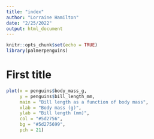 ```yaml
---
title: "index"
author: "Lorraine Hamilton"
date: "2/25/2022"
output: html_document
---
```


```r
knitr::opts_chunk$set(echo = TRUE)
library(palmerpenguins)
```

# First title

```r
plot(x = penguins$body_mass_g,
     y = penguins$bill_length_mm,
     main = "Bill length as a function of body mass",
     xlab = "Body mass (g)",
     ylab = "Bill length (mm)",
     col = "#5d2756",
     bg = "#5d275699",
     pch = 21)
```

